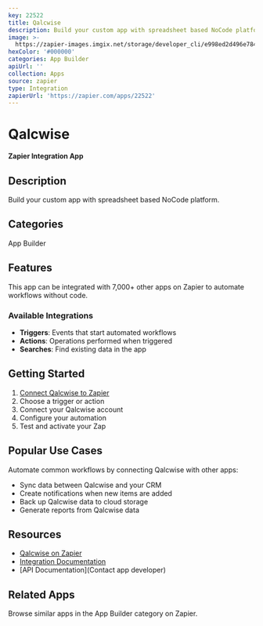 ```yaml
---
key: 22522
title: Qalcwise
description: Build your custom app with spreadsheet based NoCode platform.
image: >-
  https://zapier-images.imgix.net/storage/developer_cli/e998ed2d496e7840ce4532173d7772d5.png?auto=format%2Ccompress&ixlib=python-3.0.0&q=50
hexColor: '#000000'
categories: App Builder
apiUrl: ''
collection: Apps
source: zapier
type: Integration
zapierUrl: 'https://zapier.com/apps/22522'
---
```

# Qalcwise

**Zapier Integration App**

## Description

Build your custom app with spreadsheet based NoCode platform.

## Categories

App Builder

## Features

This app can be integrated with 7,000+ other apps on Zapier to automate workflows without code.

### Available Integrations

- **Triggers**: Events that start automated workflows
- **Actions**: Operations performed when triggered
- **Searches**: Find existing data in the app

## Getting Started

1. [Connect Qalcwise to Zapier](https://zapier.com/apps/22522)
2. Choose a trigger or action
3. Connect your Qalcwise account
4. Configure your automation
5. Test and activate your Zap

## Popular Use Cases

Automate common workflows by connecting Qalcwise with other apps:

- Sync data between Qalcwise and your CRM
- Create notifications when new items are added
- Back up Qalcwise data to cloud storage
- Generate reports from Qalcwise data

## Resources

- [Qalcwise on Zapier](https://zapier.com/apps/22522)
- [Integration Documentation](https://zapier.com/apps/22522/integrations)
- [API Documentation](Contact app developer)

## Related Apps

Browse similar apps in the App Builder category on Zapier.
